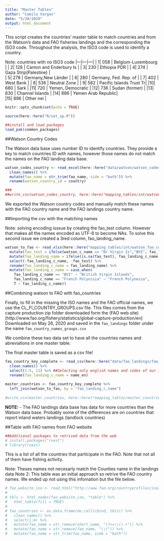 ```yaml
---
title: "Master Tables"
author: "Camila Vargas"
date: "5/20/2020"
output: html_document
---
```



This script creates the countries' master table to match countries and from the Watson's data and FAO fisheries landings and the corresponding the ISO3 code.
Throughout the analysis, the ISO3 code is used to identify a country. 

Note: countries with no ISO3 code
|---|---|---|
| 1| 058  |   Belgium-Luxembourg      |
| 2| 128  |   Canton and Enderbury Is |
| 3| 230  |   Ethiopia PDR            |
| 4| 274  |   Gaza Strip(Palestine) |  
| 5| 278  |   Germany,New Länder      |
| 6| 280  |   Germany, Fed. Rep. of   |
| 7| 402  |   West Bank               |
| 8| 536  |   Neutral Zone            |
| 9| 582  |   Pacific Islands Trust Tr|
|10| 680 |    Sark                    |
|11| 720 |    Yemen, Democratic       |
|12| 736 |    Sudan (former)          |
|13| 830 |    Channel Islands         |
|14| 886 |    Yemen Arab Republic|     
|15| 896 |    Other nei   |

```r
knitr::opts_chunk$set(echo = TRUE)

source(here::here("R/set_up.R"))

##install and load packeges
load_pak(common_packages)

```


##Watson Country Codes

The Watson data base uses number ID to identify countries. They provide a key to match countries ID with names, however those names do not match the names on the FAO landing data base.

```r

watson_codes_country <- read_excel(here::here("data/watson/watson_codes.xlsx"), sheet = "Country") %>% 
  clean_names() %>% 
  mutate(fao_name = str_trim(fao_name, side = "both")) %>% 
  rename(watson_country_id = country)

###
##write_csv(watson_codes_country, here::here("mapping_tables/int/watson_codes_country.csv"))
```

We exported the Watson country codes and manually match these names with the FAO country name and the FAO landings country name.


##Importing the csv with the matching names

Note: solving encoding isssue by creating the fao_test column. However that makes all the names encoded as UTF-8 to become NAs. To solve this second issue we created a 3red column, fao_landing_name.

```r


watson_to_fao <- read_xlsx(here::here("mapping_tables/int/watson_fao_country_key.xlsx")) %>%
  mutate(fao_test = ifelse(watson_c_name == "Br Virgin Is","BVI", fao_landing_c_name)) %>% 
  mutate(fao_landing_name = ifelse(is.na(fao_test), fao_landing_c_name, fao_test)) %>% 
  select(-fao_landing_c_name, -fao_test) %>% 
  rename(fao_landing_c_name = fao_landing_name) %>% 
  mutate(fao_landing_c_name = case_when(
    fao_landing_c_name == "BVI" ~ "British Virgin Islands",
    fao_landing_c_name == "French Polynisia" ~ "French Polynesia",
    T ~ fao_landing_c_name))

```


##Combining watson to FAO with fao_countries

Finally, to fill in the missing the ISO names and the FAO official names, we use the CL_FI_COUNTRY_GROUPS.csv file. This files comes from the capture production zip folder downloaded form the (FAO web site)[http://www.fao.org/fishery/statistics/global-capture-production/en] 
Downloaded on May 26, 2020 and saved in the `fao_landings` folder under the name `fao_country_names_groups.csv`

We combine these two data set to have all the countries names and abreviations in one master table.

The final master table is saved as a csv file!

```r

fao_country_key_complete <- read_csv(here::here("data/fao_landings/fao_country_names_groups.csv"))%>% 
  clean_names() %>% 
  select(1:5, 11) %>% ##Selecting only english names and codes of our interest
  rename(fao_landing_c_name = name_en)
  
master_countries <- fao_country_key_complete %>%
  left_join(watson_to_fao, by = "fao_landing_c_name")
  
#write_csv(master_countries, here::here("mapping_tables/master_countries.csv"))
```


**NOTE:**
- The FAO landings data base has data for more countries than the Watson data base. Probably some of the differences are on countries that report inland waters landings (landlock countries)



##Table with FAO names from FAO website

```r
##Additional packages to retrived data from the web
# install.packages("rvest")
# library(rvest)
```


This is a list of all the countries that participate in the FAO. Note that not all of them have fishing activity.

Note: Theses names not necesarly match the Counties name in the landings data
Note 2: This table was an initial approach so retrive the FAO country names. We ended up not using this infomation but the file below.

```r
# fao_website_iso <- read_html("http://www.fao.org/countryprofiles/iso3list/en/")
# 
# tbls <- html_nodes(fao_website_iso, "table") %>% 
#   html_table(fill = TRUE)
# 
# fao_countries <- as.data.frame(do.call(cbind, tbls)) %>% 
#   clean_names() %>% 
#   select(1:4) %>% 
#   mutate(fao_name = str_remove(short_name, "(?<=\\().+")) %>% 
#   mutate(fao_name = str_remove(fao_name, "\\(")) %>% 
#   mutate(fao_name = str_trim(fao_name, side = "both"))
  
```
